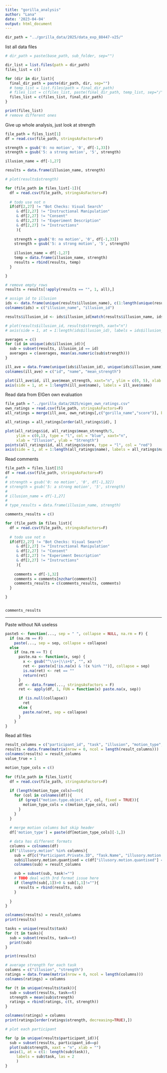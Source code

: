 ```yaml
---
title: "gorilla_analysis"
author: "Lana"
date: '2023-04-04'
output: html_document
---
```


```r
dir_path = "../gorilla_data/2025/data_exp_88447-v25/"

```

list all data files
```r
# dir_path = paste(base_path, sub_folder, sep="")

dir_list = list.files(path = dir_path)
files_list = c()

for (dir in dir_list){
  final_dir_path = paste(dir_path, dir, sep="")
  # temp_list = list.files(path = final_dir_path)
  # files_list = c(files_list, paste(final_dir_path, temp_list, sep="/"))
  files_list = c(files_list, final_dir_path)
}

print(files_list)
# remove different ones
```

Give up whole analysis, just look at strength

```r
file_path = files_list[1]
df = read.csv(file_path, stringsAsFactors=F)

strength = gsub('0: no motion', '0', df[-1,33])
strength = gsub('5: a strong motion', '5', strength)

illusion_name = df[-1,27]

results = data.frame(illusion_name, strength)

# plot(results$strength)

```


```r
for (file_path in files_list[-1]){
  df = read.csv(file_path, stringsAsFactors=F)
  
  # todo use not n
  if(df[2,27] != "Bot Checks: Visual Search" 
     & df[2,27] != "Instructional Manipulation"
     & df[2,27] != "Consent"
     & df[2,27] != "Experiment Description"
     & df[2,27] != "Instructions"
     ){
    
    strength = gsub('0: no motion', '0', df[-1,33])
    strength = gsub('5: a strong motion', '5', strength)
    
    illusion_name = df[-1,27]
    temp = data.frame(illusion_name, strength)
    results = rbind(results, temp)
  }

}

# remove empty rows
results = results[!apply(results == "", 1, all),]
```


```r
# assign id to illusion
ids <- data.frame(unique(results$illusion_name), c(1:length(unique(results$illusion_name))))
colnames(ids) = c("illusion_name", "illusion_id")

results$illusion_id <- ids$illusion_id[match(results$illusion_name, ids$illusion_name)]

# plot(results$illusion_id, results$strength, xaxt="n")
# axis(side = 1, at = 1:length(ids$illusion_id), labels = ids$illusion_name)
```

```r

averages = c()
for (id in unique(ids$illusion_id)){
  sub = subset(results, illusion_id == id)
  averages = c(averages, mean(as.numeric(sub$strength)))
}

ill_ave = data.frame(unique(ids$illusion_id), unique(ids$illusion_name), averages)
colnames(ill_ave) = c("id", "name", "mean_strength")

```

```r
plot(ill_ave$id, ill_ave$mean_strength, xaxt="n", ylim = c(0, 5), xlab = "Illusion", ylab = "Strength")
axis(side = 1, at = 1:length(ill_ave$name), labels = ill_ave$name)
```

Read data from EIGen own evaluation

```r
file_path = "../gorilla_data/2025/eigen_own_ratings.csv"
own_ratings = read.csv(file_path, stringsAsFactors=F)
all_ratings = merge(ill_ave, own_ratings[,c("gorilla_name","score")], by.x='name', by.y='gorilla_name')

all_ratings = all_ratings[order(all_ratings$id), ]
```


```r
plot(all_ratings$id, all_ratings$mean_strength/5, 
     ylim = c(0,1), type = "l", col = "blue", xaxt="n", 
     xlab = "Illusion", ylab = "Strength")
points(all_ratings$id, all_ratings$score, type = "l", col = "red")
axis(side = 1, at = 1:length(all_ratings$name), labels = all_ratings$name)

```


Read comments

```r
file_path = files_list[15]
df = read.csv(file_path, stringsAsFactors=F)
# 
# strength = gsub('0: no motion', '0', df[-1,32])
# strength = gsub('5: a strong motion', '5', strength)
# 
# illusion_name = df[-1,27]
# 
# type_results = data.frame(illusion_name, strength)

comments_results = c()

for (file_path in files_list){
  df = read.csv(file_path, stringsAsFactors=F)
  
  # todo use not n
  if(df[2,27] != "Bot Checks: Visual Search" 
     & df[2,27] != "Instructional Manipulation"
     & df[2,27] != "Consent"
     & df[2,27] != "Experiment Description"
     & df[2,27] != "Instructions"
     ){
    
    comments = df[-1,32]
    comments = comments[nzchar(comments)]
    comments_results = c(comments_results, comments)
  }

}


comments_results
```


----

Paste without NA
useless

```r
paste5 <- function(..., sep = " ", collapse = NULL, na.rm = F) {
  if (na.rm == F)
    paste(..., sep = sep, collapse = collapse)
  else
    if (na.rm == T) {
      paste.na <- function(x, sep) {
        x <- gsub("^\\s+|\\s+$", "", x)
        ret <- paste(x[!is.na(x) & !(x %in% "")], collapse = sep)
        is.na(ret) <- ret == ""
        return(ret)
      }
      df <- data.frame(..., stringsAsFactors = F)
      ret <- apply(df, 1, FUN = function(x) paste.na(x, sep))

      if (is.null(collapse))
        ret
      else {
        paste.na(ret, sep = collapse)
      }
    }
}
```

Read all files

```r

result_columns = c("participant_id", "task", "illusion", "motion_type", "strength")
results = data.frame(matrix(nrow = 0, ncol = length(result_columns))) 
colnames(results) = result_columns
value_true = 1

motion_type_cols = c()
  
for (file_path in files_list){
  df = read.csv(file_path, stringsAsFactors=F)
  
  if (length(motion_type_cols)==0){
    for (col in colnames(df)){
      if (grepl("motion.type.object.4", col, fixed = TRUE)){
        motion_type_cols = c(motion_type_cols, col)
      }
    }
  }
  
  # merge motion columns but skip header
  df['motion_type'] = paste(df[motion_type_cols][-1,])

  # data has different formats
  columns = colnames(df)
  if("illusory.motion" %in% columns){
    sub = df[c("Participant.Private.ID", "Task.Name", "illusory.motion.quantised", "motion_type", "response.1.1.quantised")]
    sub$illusory.motion.quantised = c(df["illusory.motion.quantised"] == value_true)
    colnames(sub) = result_columns

    sub = subset(sub, task!="")
    # TODO deal with 3rd format issue here
    if (length(sub[,1])>0 & sub[1,1]!=""){
      results = rbind(results, sub)
    }
    
  } 
}

colnames(results) = result_columns
print(results)

tasks = unique(results$task)
for (t in tasks){
  sub = subset(results, task==t)
  print(sub)
}
```

```r
print(results)

# average strength for each task
columns = c("illusion", "strength") 
ratings = data.frame(matrix(nrow = 0, ncol = length(columns))) 
colnames(ratings) = columns

for (t in unique(results$task)){
  sub = subset(results, task==t)
  strength = mean(sub$strength)
  ratings = rbind(ratings, c(t, strength))
}

colnames(ratings) = columns
print(ratings[order(ratings$strength, decreasing=TRUE),])

# plot each participant

for (p in unique(results$participant_id)){
  sub = subset(results, participant_id==p)
  plot(sub$strength, xaxt = "n", xlab = "")
  axis(1, at = c(1: length(sub$task)),
     labels = sub$task, las = 2
     )
}

```


